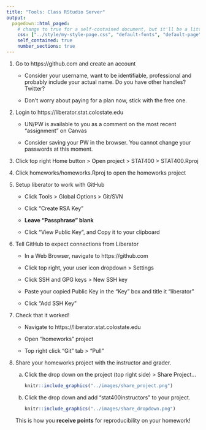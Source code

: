 ```yaml
---
title: "Tools: Class RStudio Server"
output:
  pagedown::html_paged:
    # change to true for a self-contained document, but it'll be a litte slower for Pandoc to render
    css: ["../style/my-style-page.css", "default-fonts", "default-page", "default"]
    self_contained: true
    number_sections: true
---
```


1. Go to https://github.com and create an account
    
    - Consider your username, want to be identifiable, professional and probably include your actual name. Do you have other handles? Twitter?
    
    - Don't worry about paying for a plan now, stick with the free one.

1. Login to https://liberator.stat.colostate.edu

    - UN/PW is available to you as a comment on the most recent "assignment" on Canvas
    
    - Consider saving your PW in the browser. You cannot change your passwords at this moment.
    
1. Click top right Home button > Open project > STAT400 > STAT400.Rproj

1. Click homeworks/homeworks.Rproj to open the homeworks project

1. Setup liberator to work with GitHub

    - Click Tools > Global Options > Git/SVN
    
    - Click "Create RSA Key" 
    
    - **Leave "Passphrase" blank**
    
    - Click "View Public Key", and Copy it to your clipboard
    
1. Tell GitHub to expect connections from Liberator

    - In a Web Browser, navigate to https://github.com
    
    - Click top right, your user icon dropdown > Settings
    
    - Click SSH and GPG keys > New SSH key
    
    - Paste your copied Public Key in the "Key" box and title it "liberator"
    
    - Click "Add SSH Key"
    
1. Check that it worked!

    - Navigate to https://liberator.stat.colostate.edu
    
    - Open "homeworks" project
    
    - Top right click "Git" tab > "Pull"
    
1. Share your homeworks project with the instructor and grader.

    a. Click the drop down on the project (top right side) > Share Project...
    
        ```r
        knitr::include_graphics("../images/share_project.png")
        ```
      
    a. Click the drop down and add "stat400instructors" to your project.
    
        ```r
        knitr::include_graphics("../images/share_dropdown.png")
        ```

    This is how you **receive points** for reproducibility on your homework!

